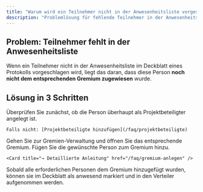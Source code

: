 ```yaml
---
title: "Warum wird ein Teilnehmer nicht in der Anwesenheitsliste vorgeschlagen?"
description: "Problemlösung für fehlende Teilnehmer in der Anwesenheitsliste"
---
```


## Problem: Teilnehmer fehlt in der Anwesenheitsliste

Wenn ein Teilnehmer nicht in der Anwesenheitsliste im Deckblatt eines Protokolls vorgeschlagen wird, liegt das daran, dass diese Person **noch nicht dem entsprechenden Gremium zugewiesen** wurde.

## Lösung in 3 Schritten

<Steps>
  <Step title="Projektbeteiligten prüfen">
    Überprüfen Sie zunächst, ob die Person überhaupt als Projektbeteiligter angelegt ist.
    
    Falls nicht: [Projektbeteiligte hinzufügen](/faq/projektbeteiligte)
  </Step>
  <Step title="Gremium öffnen">
    Gehen Sie zur Gremien-Verwaltung und öffnen Sie das entsprechende Gremium.
  </Step>
  <Step title="Person hinzufügen">
    Fügen Sie die gewünschte Person zum Gremium hinzu.
    
    <Card title="→ Detaillierte Anleitung" href="/faq/gremium-anlegen" />
  </Step>
</Steps>

Sobald alle erforderlichen Personen dem Gremium hinzugefügt wurden, können sie im Deckblatt als anwesend markiert und in den Verteiler aufgenommen werden. 